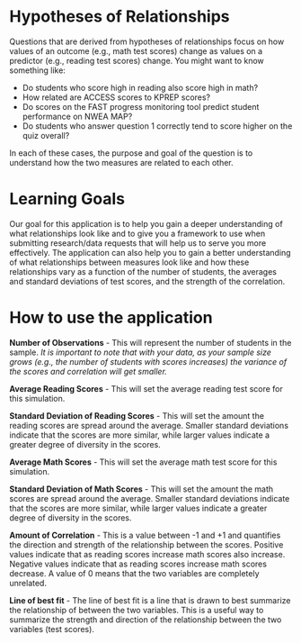 # Hypotheses of Relationships
Questions that are derived from hypotheses of relationships focus on how values of an outcome (e.g., math test scores) change as values on a predictor (e.g., reading test scores) change.  You might want to know something like:

* Do students who score high in reading also score high in math? 
* How related are ACCESS scores to KPREP scores?
* Do scores on the FAST progress monitoring tool predict student performance on NWEA MAP?
* Do students who answer question 1 correctly tend to score higher on the quiz overall?

In each of these cases, the purpose and goal of the question is to understand how the two measures are related to each other.  

# Learning Goals
Our goal for this application is to help you gain a deeper understanding of what relationships look like and to give you a framework to use when submitting research/data requests that will help us to serve you more effectively.  The application can also help you to gain a better understanding of what relationships between measures look like and how these relationships vary as a function of the number of students, the averages and standard deviations of test scores, and the strength of the correlation.

# How to use the application
__Number of Observations__ - This will represent the number of students in the sample.  _It is important to note that with your data, as your sample size grows (e.g., the number of students with scores increases) the variance of the scores and correlation will get smaller._

__Average Reading Scores__ - This will set the average reading test score for this simulation. 

__Standard Deviation of Reading Scores__ - This will set the amount the reading scores are spread around the average.  Smaller standard deviations indicate that the scores are more similar, while larger values indicate a greater degree of diversity in the scores.

__Average Math Scores__ - This will set the average math test score for this simulation. 

__Standard Deviation of Math Scores__ - This will set the amount the math scores are spread around the average.  Smaller standard deviations indicate that the scores are more similar, while larger values indicate a greater degree of diversity in the scores.

__Amount of Correlation__ - This is a value between -1 and +1 and quantifies the direction and strength of the relationship between the scores.  Positive values indicate that as reading scores increase math scores also increase.  Negative values indicate that as reading scores increase math scores decrease.  A value of 0 means that the two variables are completely unrelated.

__Line of best fit__ - The line of best fit is a line that is drawn to best summarize the relationship of between the two variables.  This is a useful way to summarize the strength and direction of the relationship between the two variables (test scores).
